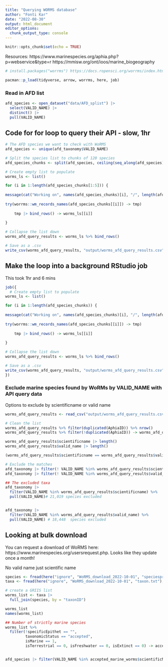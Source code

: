 ```yaml
---
title: "Querying WORMS database"
author: "Fonti Kar"
date: "2022-08-30"
output: html_document
editor_options: 
  chunk_output_type: console
---
```


```r
knitr::opts_chunk$set(echo = TRUE)
```
Resources: 
https://www.marinespecies.org/aphia.php?p=webservice&type=r
https://mmisw.org/ont/ioos/marine_biogeography
```r
# install.packages("worrms") https://docs.ropensci.org/worrms/index.html

pacman::p_load(tidyverse, arrow, worrms, here, job)
```

### Read in AFD list

```r
afd_species <- open_dataset("data/AFD_splist") |> 
  select(VALID_NAME) |> 
  distinct() |> 
  pull(VALID_NAME) 
```


## Code for for loop to query their API - slow, 1hr 

```r
# The AFD species we want to check with WoRMS
afd_species <- unique(afd_taxonomy$VALID_NAME) 

# Split the species list to chunks of 120 species
afd_species_chunks <- split(afd_species, ceiling(seq_along(afd_species)/120))

# Create empty list to populate
worms_ls <- list()

for (i in 1:length(afd_species_chunks[1:5])) {
  
message(cat("Working on", names(afd_species_chunks)[i], "/", length(afd_species_chunks)))
  
try(worrms::wm_records_names(afd_species_chunks[[i]]) -> tmp)
    
    tmp |> bind_rows() -> worms_ls[[i]]
    
}

# Collapse the list down
worms_afd_query_results <- worms_ls %>% bind_rows()

# Save as a .csv
write_csv(worms_afd_query_results, "output/worms_afd_query_results.csv")
```

## Make the loop into a background RStudio job

This took 1hr and 6 mins

```r
job({
  # Create empty list to populate
worms_ls <- list()

for (i in 1:length(afd_species_chunks)) {
  
message(cat("Working on", names(afd_species_chunks)[i], "/", length(afd_species_chunks)))
  
try(worrms::wm_records_names(afd_species_chunks[[i]]) -> tmp)
    
    tmp |> bind_rows() -> worms_ls[[i]]
    
}

# Collapse the list down
worms_afd_query_results <- worms_ls %>% bind_rows()

# Save as a .csv
write_csv(worms_afd_query_results, "output/worms_afd_query_results.csv")
})
```

### Exclude marine species found by WoRMs by VALID_NAME with API query data

Options to exclude by scientificname or valid name

```r
worms_afd_query_results <- read_csv("output/worms_afd_query_results.csv")

# Clean the list
worms_afd_query_results %>% filter(duplicated(AphiaID)) %>% nrow()
worms_afd_query_results %>% filter(!duplicated(AphiaID)) -> worms_afd_query_results

worms_afd_query_results$scientificname |> length()
worms_afd_query_results$valid_name |> length()

(worms_afd_query_results$scientificname == worms_afd_query_results$valid_name) |> janitor::tabyl()

# Exclude the matches
afd_taxonomy |> filter(! VALID_NAME %in% worms_afd_query_results$scientificname) # 91,577
afd_taxonomy |> filter(! VALID_NAME %in% worms_afd_query_results$valid_name) # 94,147:

## The excluded taxa
afd_taxonomy |> 
  filter(VALID_NAME %in% worms_afd_query_results$scientificname) %>% 
  pull(VALID_NAME)# 21,019 species excluded


afd_taxonomy |> 
  filter(VALID_NAME %in% worms_afd_query_results$valid_name) %>% 
  pull(VALID_NAME) # 18,448  species excluded
```


## Looking at bulk download

You can request a download of WoRMS here: https://www.marinespecies.org/usersrequest.php. 
Looks like they update once a month!

No valid name just scientific name

```r
species <- fread(here("ignore", "WoRMS_download_2022-10-01", "speciesprofile.txt"), quote = "")
taxa <- fread(here("ignore", "WoRMS_download_2022-10-01", "taxon.txt"), quote = "")

# create a GRIIS list
worms_list <- taxa |>  
  full_join(species, by = "taxonID") 

worms_list
names(worms_list)

## Number of strictly marine species
worms_list %>%
  filter(!specificEpithet == "",
         taxonomicStatus == "accepted",
         isMarine == 1,
         isTerrestrial == 0, isFreshwater == 0, isExtinct == 0) -> accepted_marine_worms  # 57,414 specie


afd_species |> filter(VALID_NAME %in% accepted_marine_worms$scientificName) # 6,108 matched
```


